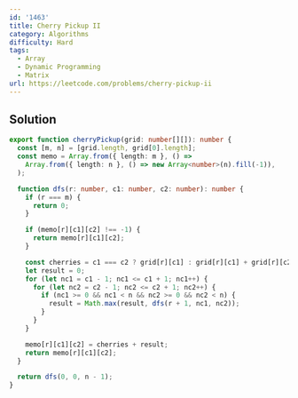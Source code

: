 ```yaml
---
id: '1463'
title: Cherry Pickup II
category: Algorithms
difficulty: Hard
tags:
  - Array
  - Dynamic Programming
  - Matrix
url: https://leetcode.com/problems/cherry-pickup-ii
---
```


## Solution

```typescript filename="solution.ts" copy
export function cherryPickup(grid: number[][]): number {
  const [m, n] = [grid.length, grid[0].length];
  const memo = Array.from({ length: m }, () =>
    Array.from({ length: n }, () => new Array<number>(n).fill(-1)),
  );

  function dfs(r: number, c1: number, c2: number): number {
    if (r === m) {
      return 0;
    }

    if (memo[r][c1][c2] !== -1) {
      return memo[r][c1][c2];
    }

    const cherries = c1 === c2 ? grid[r][c1] : grid[r][c1] + grid[r][c2];
    let result = 0;
    for (let nc1 = c1 - 1; nc1 <= c1 + 1; nc1++) {
      for (let nc2 = c2 - 1; nc2 <= c2 + 1; nc2++) {
        if (nc1 >= 0 && nc1 < n && nc2 >= 0 && nc2 < n) {
          result = Math.max(result, dfs(r + 1, nc1, nc2));
        }
      }
    }

    memo[r][c1][c2] = cherries + result;
    return memo[r][c1][c2];
  }

  return dfs(0, 0, n - 1);
}
```
